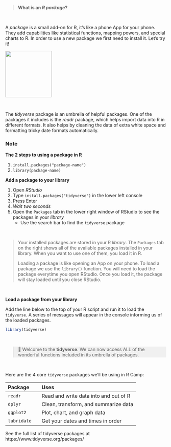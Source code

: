
<br>

> __What is an _R package_?__

<br>

A _package_ is a small add-on for R, it's like a phone App for your phone. 
They add capabilities like statistical functions, mapping powers, and special charts to R. In order to use a new package we first need to install it. Let's try it!


![](../images/tidyverse_hex.png){align="left" width="145" style="margin-right:18px; margin-bottom: 12px;"}

<div style="margin-top: 32px;">

The _tidyverse_ package is an umbrella of helpful packages. One of the packages it includes is the _readr_ package, which helps import data into R in different formats. It also helps by cleaning the data of extra white space and formatting tricky date formats automatically. 

</div>

<div style="clear: both;"> </div>

<div class="note">
<h3> Note </h3>

__The 2 steps to using a package in R__

1. `install.packages("package-name")`
1. `library(package-name)`	

</div>


__Add a package to your library__  

1. Open _RStudio_ 
1. Type ` install.packages("tidyverse") ` in the lower left console
1. Press Enter
1. _Wait two seconds_
1. Open the `Packages` tab in the lower right window of RStudio to see the packages in your _library_
    - Use the search bar to find the `tidyverse` package

<br>

> Your installed packages are stored in your R _library_. The `Packages` tab on the right shows all of the available packages installed in your library. When you want to use one of them, you load it in R. 
>
> Loading a package is like opening an App on your phone. To load a package we use the `library()` function. You will need to load the package everytime you open RStudio. Once you load it, the package will stay loaded until you close RStudio.


<br>

__Load a package from your library__  

Add the line below to the top of your R script and run it to load the `tidyverse`. A series of messages will appear in the console informing us of the loaded packages.

```r
library(tidyverse)
```

<br>

<blockquote style="background-color: #f0f0f0">

🎉 Welcome to the **tidyverse**. We can now access ALL of the wonderful functions included in its umbrella of packages.

</blockquote>

<br>

Here are the 4 core `tidyverse` packages we'll be using in R Camp:

|Package | | Uses |
|:-- |:-- |:-- |  
|`readr` | | Read and write data into and out of R |
|`dplyr` | | Clean, transform, and summarize data |
|`ggplot2` | | Plot, chart, and graph data |
|`lubridate`  | | Get your dates and times in order |

<p class="hint">
See the full list of tidyverse packages at https://www.tidyverse.org/packages/
</p>
